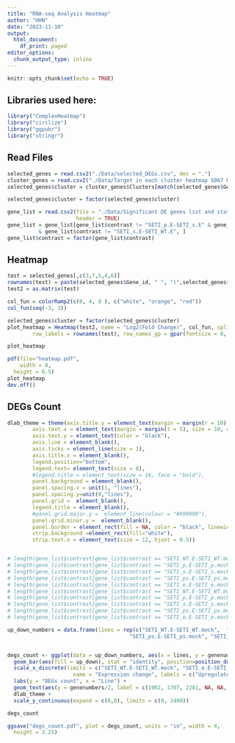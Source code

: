```yaml
---
title: "RNA-seq Analysis Heatmap"
author: "HHN"
date: "2023-11-10"
output:
  html_document:
    df_print: paged
editor_options:
  chunk_output_type: inline
---
```


```r
knitr::opts_chunk$set(echo = TRUE)
```

## Libraries used here:

```r
library("ComplexHeatmap")
library("circlize")
library("ggpubr")
library("stringr")
```


## Read Files

```r
selected_genes = read.csv2("./Data/selected_DEGs.csv", dec = ".")
cluster_genes = read.csv2("./Data/Target in each cluster heatmap 5067 DE genes.csv", dec = ".", sep = ",") 
selected_genes$cluster = cluster_genes$Clusters[match(selected_genes$Gene_id, cluster_genes$Targets)]

selected_genes$cluster = factor(selected_genes$cluster)

gene_list = read.csv2(file = "./Data/Significant DE genes list and statistics.csv", sep = ",", dec = ".",
                      header = TRUE)
gene_list = gene_list[gene_list$contrast != "SETI_p.E-SETI_s.E" & gene_list$contrast != "SETI_p.E-SETI_WT.E"
          & gene_list$contrast != "SETI_s.E-SETI_WT.E", ]
gene_list$contrast = factor(gene_list$contrast)
```

## Heatmap

```r
test = selected_genes[,c(3,7,5,4,6)]
rownames(test) = paste(selected_genes$Gene_id, " ", "(",selected_genes$Gene,")", sep = "")
test2 = as.matrix(test)

col_fun = colorRamp2(c(0, 4, 8 ), c("white", "orange", "red"))
col_fun(seq(-3, 3))

selected_genes$cluster = factor(selected_genes$cluster)
plot_heatmap = Heatmap(test2, name = "Log2(Fold Change)", col_fun, split = selected_genes$cluster, rect_gp = gpar(col = "black"), row_gap = unit(1.5, "mm"), show_parent_dend_line = FALSE, row_order = order(as.numeric(gsub("row", "", rownames(test)))),
        row_labels = rownames(test), row_names_gp = gpar(fontsize = 8, fontface = "italic"), show_column_names = TRUE, column_names_rot = -45, column_order = c("SETI", "eds1", "pad4", "sag101", "pad4sag101"), column_labels = c(expression("SETI_wt"), expression("SETI_" * italic("eds1")), expression("SETI_" * italic("pad4")), expression("SETI_" * italic("sag101")), expression("SETI_" * italic("pad4 sag101"))))

plot_heatmap 
```

```r
pdf(file="heatmap.pdf",
    width = 8,
  height = 6.5)
plot_heatmap
dev.off()
```

##  DEGs Count

```r
dlab_theme = theme(axis.title.y = element_text(margin = margin(r = 10)), text = element_text(size=10), axis.text = element_text(size=10),
        axis.text.x = element_text(margin = margin(t = 5), size = 10, colour = "black", angle = 20, hjust=1),
        axis.text.y = element_text(color = "black"),
        axis.line = element_blank(),
        axis.ticks = element_line(size = 1),
        axis.title.x = element_blank(),
        legend.position="bottom", 
        legend.text= element_text(size = 8),
        #legend.title = element_text(size = 16, face = "bold"),
        panel.background = element_blank(),
        panel.spacing.x = unit(1, "lines"),
        panel.spacing.y=unit(0,"lines"),
        panel.grid =  element_blank(),
        legend.title = element_blank(),
        #panel.grid.major.y =  element_line(colour = "#999999"),
        panel.grid.minor.y =  element_blank(),
        panel.border = element_rect(fill = NA, color = "black", linewidth = 1),
        strip.background =element_rect(fill="white"),
        strip.text.x = element_text(size = 12, hjust = 0.5))


# length(gene_list$contrast[gene_list$contrast == "SETI_WT.E-SETI_WT.mock" & gene_list$up.down == "up-regulated"])
# length(gene_list$contrast[gene_list$contrast == "SETI_p.E-SETI_p.mock" & gene_list$up.down == "up-regulated"])
# length(gene_list$contrast[gene_list$contrast == "SETI_s.E-SETI_s.mock" & gene_list$up.down == "up-regulated"])
# length(gene_list$contrast[gene_list$contrast == "SETI_ps.E-SETI_ps.mock" & gene_list$up.down == "up-regulated"])
# length(gene_list$contrast[gene_list$contrast == "SETI_e.E-SETI_e.mock" & gene_list$up.down == "up-regulated"])
# length(gene_list$contrast[gene_list$contrast == "SETI_WT.E-SETI_WT.mock" & gene_list$up.down == "down-regulated"])
# length(gene_list$contrast[gene_list$contrast == "SETI_p.E-SETI_p.mock" & gene_list$up.down == "down-regulated"])
# length(gene_list$contrast[gene_list$contrast == "SETI_s.E-SETI_s.mock" & gene_list$up.down == "down-regulated"])
# length(gene_list$contrast[gene_list$contrast == "SETI_ps.E-SETI_ps.mock" & gene_list$up.down == "down-regulated"])
# length(gene_list$contrast[gene_list$contrast == "SETI_e.E-SETI_e.mock" & gene_list$up.down == "down-regulated"])

up_down_numbers = data.frame(lines = rep(c("SETI_WT.E-SETI_WT.mock",  "SETI_p.E-SETI_p.mock", "SETI_s.E-SETI_s.mock",
                                       "SETI_ps.E-SETI_ps.mock", "SETI_e.E-SETI_e.mock"), 2), up_down = factor(rep(c("upregulated", "downregulated"), each = 5), levels = c("upregulated", "downregulated")), genenumbers = c(1902, 1707, 2281, 0, 0, 1044, 462, 1942, 0, 0))


degs_count <- ggplot(data = up_down_numbers, aes(x = lines, y = genenumbers))+
  geom_bar(aes(fill = up_down), stat = "identity", position=position_dodge(), alpha = 0.75) +
  scale_x_discrete(limits = c("SETI_WT.E-SETI_WT.mock", "SETI_e.E-SETI_e.mock", "SETI_ps.E-SETI_ps.mock", "SETI_p.E-SETI_p.mock", "SETI_s.E-SETI_s.mock"), labels=c(expression("SETI wt"), expression("SETI" ~ italic("eds1")), expression("SETI" ~ italic("pad4 sag101")), expression("SETI" ~ italic("pad4")), expression("SETI" ~ italic("sag101")))) + scale_fill_manual(values = c("#F93D3D", "#0072B2"),
                     name = "Expression change", labels = c("Upregulated DEGs", "Downregulated DEGs"))  +
  labs(y = "DEGs count", x = "Line") +
  geom_text(aes(y = genenumbers/2, label = c(1902, 1707, 2281, NA, NA, 1044, 462, 1942, NA, NA), group = up_down),  position=position_dodge(0.9), size = 2) +
  dlab_theme +
  scale_y_continuous(expand = c(0,0), limits = c(0, 2400)) 

degs_count 
```

```r
ggsave("degs_count.pdf", plot = degs_count, units = "in", width = 4,
  height = 3.25)
```
